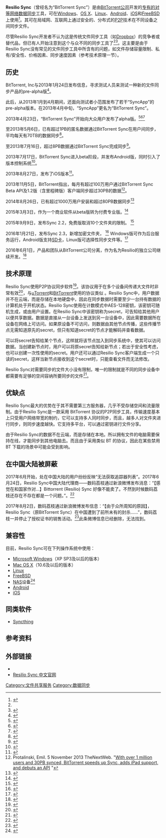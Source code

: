 {{copyedit|time=2019-08-05T14:57:20+00:00}}
{{NoteTA|G1=IT}}
{{update|time=2019-2-1}}
{{Infobox software
| name = Resilio Sync
| title = Resilio Sync
| logo = [[File:Sync_2.0_Logo.png|64px]]
| logo caption = 
| screenshot = 
| caption = Resilio Sync
| collapsible = 
| author = Konstantin Lissounov
| developer = [[BitTorrent公司|BitTorrent公司]]
| released = 
| discontinued = 
| latest release version = {{LSR/wikidata}}
| latest release date =
| frequently updated = 是
| status = 活跃
| programming language = 
| operating system = [[Linux|Linux]]、[[Mac_OS_X|Mac OS X]]、[[Microsoft_Windows|Microsoft Windows]]、[[Android|Android]]、[[iOS|iOS]]、[[FreeBSD|FreeBSD]]
| platform = 
| size = 
| language = 多语言
| genre = 文件同步
| license = [[专有软件|专有软件]]，含增值功能
| alexa = 
| website = {{URL|https://www.resilio.com}}
}}
'''Resilio Sync'''（曾经名为“BitTorrent Sync”）是由[[BitTorrent公司|BitTorrent公司]]开发的[[专有软件|专有的]][[对等网络|对等网络]][[数据同步|数据同步]]工具，可在[[Windows|Windows]]、[[OS_X|OS X]]、[[Linux|Linux]]、[[Android|Android]]、[[iOS|iOS]]和[[FreeBSD|FreeBSD]]上使用<ref>{{cite web|url=http://www.bittorrent.com/sync/downloads|title=BitTorrent Sync下载页面|accessdate=2014-01-05|deadurl=yes|archiveurl=https://web.archive.org/web/20140104144837/http://www.bittorrent.com/sync/downloads|archivedate=2014-01-04}}</ref>。其可在局域网、互联网上通过安全的、分布式的[[peer_to_peer|P2P]]技术在不同设备之间同步文件。

尽管Resilio Sync开发者不认为这是传统文件同步工具（如[[Dropbox|Dropbox]]）的竞争者或替代品，但已有人开始注意到这个与众不同的同步工具了<ref name=":0" /><ref>{{cite web |url=http://www.iplaysoft.com/bittorrent-sync.html |title=BitTorrent Sync - 神奇的文件同步软件，无需服务器让多台电脑间无限制互相同步！ |accessdate=2014-01-05 |archive-date=2014-01-05 |archive-url=https://web.archive.org/web/20140105025250/http://www.iplaysoft.com/bittorrent-sync.html |dead-url=no }}</ref>。这主要是由于Resilio Sync没有常见的文件同步工具中所含有的问题，如文件存储容量限制、私有/安全性、价格因素、同步速度因素（参考技术原理一节）。

==历史==
BitTorrent, Inc与2013年1月24日发布信息，寻求测试人员来测试一种新的文件同步产品的pre-alpha版<ref>{{cite web |url=http://blog.bittorrent.com/2013/01/24/test-bittorrent-sync-pre-alpha/ |title=Test BitTorrent Sync Pre-Alpha |accessdate=1 January 2013 |deadurl=yes |archiveurl=https://web.archive.org/web/20130127085937/http://blog.bittorrent.com/2013/01/24/test-bittorrent-sync-pre-alpha/ |archivedate=2013年1月27日 }}</ref>。

此后，从2013年1月到4月期间，还面向测试者小范围发布了若干“SyncApp”的pre-alpha版本。在2013年4月中旬，“SyncApp”更名为“BitTorrent Sync”。

2013年4月23日，“BitTorrent Sync”开始向大众用户发布了alpha版。<ref name=":0">{{cite web |url=http://www.bbc.co.uk/news/technology-22281941 |title=BitTorrent Sync challenges cloud-based file management |publisher=[[BBC_News|BBC News]] |accessdate=24 April 2013 |archive-date=2013-10-12 |archive-url=https://web.archive.org/web/20131012161046/http://www.bbc.co.uk/news/technology-22281941 |dead-url=no }}</ref><ref>{{cite web |url=http://blog.bittorrent.com/2013/04/23/bittorrent-sync-alpha-now-open-to-all/ |title=BitTorrent Sync Alpha Now Open To All |accessdate=23 April 2013 |deadurl=yes |archiveurl=https://web.archive.org/web/20140807075509/http://blog.bittorrent.com/2013/04/23/bittorrent-sync-alpha-now-open-to-all/ |archivedate=2014年8月7日 }}</ref><ref>{{cite web |url=http://reviews.cnet.com/8301-13727_7-57580924-263/forget-online-drives-sync-directly-with-bittorrent-sync/ |title=Forget online drives, sync directly with BitTorrent Sync |publisher=[[CNET|CNET]] |accessdate=23 April 2013 |archive-date=2014-01-15 |archive-url=https://web.archive.org/web/20140115132557/http://reviews.cnet.com/8301-13727_7-57580924-263/forget-online-drives-sync-directly-with-bittorrent-sync/ |dead-url=no }}</ref>

至2013年5月6日，已有超过1PB的匿名数据通过BitTorrent Sync在用户间同步，平均每天有70TB的数据同步<ref>{{cite web |url=http://blog.bittorrent.com/2013/05/06/bittorrent-sync-crosses-one-petabyte-milestone/ |title=BitTorrent Sync Crosses One Petabyte Milestone |accessdate=6 May 2013 |deadurl=yes |archiveurl=https://web.archive.org/web/20130708105119/http://blog.bittorrent.com/2013/05/06/bittorrent-sync-crosses-one-petabyte-milestone/ |archivedate=2013年7月8日 }}</ref>。

至2013年7月16日，超过8PB数据通过BitTorrent Sync完成同步<ref>{{cite web |url=http://blog.bittorrent.com/2013/07/16/behind-the-scenes-the-making-of-bittorrent-sync/ |title=Behind the Scenes: The Making of BitTorrent Sync |accessdate=17 July 2013 |deadurl=yes |archiveurl=https://web.archive.org/web/20130719082212/http://blog.bittorrent.com/2013/07/16/behind-the-scenes-the-making-of-bittorrent-sync/ |archivedate=2013年7月19日 }}</ref>。

2013年7月17日，BitTorrent Sync进入beta阶段，并发布Android版，同时引入了版本控制系统<ref>{{cite web |url=http://blog.bittorrent.com/2013/07/17/now-in-beta-bittorrent-sync/ |title=Now in Beta: BitTorrent Sync |accessdate=17 July 2013 |deadurl=yes |archiveurl=https://web.archive.org/web/20130719082135/http://blog.bittorrent.com/2013/07/17/now-in-beta-bittorrent-sync/ |archivedate=2013年7月19日 }}</ref>。

2013年8月27日，发布了iOS版本<ref>{{cite web |url=http://blog.bittorrent.com/2013/08/27/bittorrent-sync-for-ios-coming-to-the-app-store-this-week/ |title=BitTorrent Sync for iOS: Available Now |accessdate=28 August 2013 |deadurl=yes |archiveurl=https://web.archive.org/web/20131109082235/http://blog.bittorrent.com/2013/08/27/bittorrent-sync-for-ios-coming-to-the-app-store-this-week/ |archivedate=2013年11月9日 }}</ref>。

2013年11月5日，BitTorrent指出，每月有超过100万用户通过BitTorrent Sync Beta API及1.2版（含里程碑版）客户端同步超过30PB的数据<ref>Protalinski, Emil. 5 November 2013 TheNextWeb. "[http://thenextweb.com/insider/2013/11/05/1-million-users-30pb-synced-bittorrent-speeds-sync-adds-ipad-support-debuts-api/?fromcat=all With over 1 million users and 30PB synced, BitTorrent speeds up Sync, adds iPad support, and debuts an API] {{Wayback|url=http://thenextweb.com/insider/2013/11/05/1-million-users-30pb-synced-bittorrent-speeds-sync-adds-ipad-support-debuts-api/?fromcat=all |date=20131105190731 }}"</ref>。

2014年8月26日，已有超过1000万用户安装和超过80PB数据同步<ref>{{cite web |url=http://blog.bittorrent.com/2014/08/26/introducing-bittorrent-sync-1-4-an-easier-way-to-share-large-files/ |title=Introducing BitTorrent Sync 1.4: An Easier Way to Share Large Files |accessdate=26 August 2014 |archive-date=2014-08-27 |archive-url=https://web.archive.org/web/20140827011841/http://blog.bittorrent.com/2014/08/26/introducing-bittorrent-sync-1-4-an-easier-way-to-share-large-files/ |dead-url=no }}</ref>

2015年3月3日，作为一个商业软件从beta版转为付费专业版。<ref>{{cite web |url=http://blog.getsync.com/2015/03/03/sync-2-0-skip-the-cloud-share-direct-2/ |title=Sync 2.0: Skip The Cloud, Share Direct |accessdate=3 March 2015 |deadurl=yes |archiveurl=https://web.archive.org/web/20150315181829/http://blog.getsync.com/2015/03/03/sync-2-0-skip-the-cloud-share-direct-2/ |archivedate=2015年3月15日 }}</ref>

2015年9月9日，发布Sync 2.2，免费版取消10个文件夹的限制。 <ref>{{cite web |url=http://blog.bittorrent.com/2015/09/09/sync-2-2-now-available/ |title=Sync 2.2 Now Available |accessdate=2017-10-03 |archive-date=2015-09-28 |archive-url=https://web.archive.org/web/20150928220934/http://blog.bittorrent.com/2015/09/09/sync-2-2-now-available/ |dead-url=no }}</ref>

2016年1月21日，发布Sync 2.3，新增加密文件夹， <ref>{{cite web |url=https://blog.getsync.com/2016/01/21/understanding-the-sync-encrypted-folder/ |title=Understanding the sync encrypted folder |accessdate=2017-10-03 |archive-date=2016-05-03 |archive-url=https://web.archive.org/web/20160503034621/https://blog.getsync.com/2016/01/21/understanding-the-sync-encrypted-folder/ |dead-url=no }}</ref> Windows版可作为后台服务运行，Android版支持[[SD卡|SD卡]]，Linux版可选择性同步文件等。<ref>{{cite web |url=https://blog.getsync.com/2016/01/21/sync-2-3-brings-more-features-for-power-users/ |title=sync 2.3 brings more features for power users |accessdate=2017-10-03 |archive-date=2016-05-03 |archive-url=https://web.archive.org/web/20160503034619/https://blog.getsync.com/2016/01/21/sync-2-3-brings-more-features-for-power-users/ |dead-url=no }}</ref>

2016年6月1日，产品和团队从BitTorrent公司分离，作为名为Resilio的独立公司继续开发。<ref>{{cite web |url=https://forum.getsync.com/topic/42518-news-about-sync/ |title=Important News about Sync }}{{Dead link|date=2020年6月 |bot=InternetArchiveBot |fix-attempted=yes }}</ref>

==技术原理==

Resilio Sync使用P2P协议同步软件<ref>{{cite web |url=http://labs.bittorrent.com/experiments/sync/technology.html |title=BitTorrent Sync technology |accessdate=29 August 2013 |deadurl=yes |archiveurl=https://web.archive.org/web/20130830055935/http://labs.bittorrent.com/experiments/sync/technology.html |archivedate=2013年8月30日 }}</ref>。该协议用于在多个设备间传递大文件时非常有效<ref>{{cite web |url=http://www.sics.se/~seif/Publications/paper3.pdf |title=Efficient Broadcast in Structured P2P Networks |accessdate=29 August 2013 |archive-date=2013-11-03 |archive-url=https://web.archive.org/web/20131103221024/http://www.sics.se/~seif/Publications/paper3.pdf |dead-url=no }}</ref>，与[[µTorrent|µTorrent]]和[[BitTorrent_(软件)|BitTorrent]]使用的协议类似 。Resilio Sync中，用户数据并不在云端，而是存储在本地硬盘中，因此在同步数据时需要至少一台持有数据的计算机处于开机状态。Resilio Sync使用在计数模式中AES-128密钥，该密钥可随机生成，或由用户设置。在Resilio Sync中该密钥称为secret，可告知给其他用户以便共享数据。数据是直接从一台设备上发送到另一台设备中，因此需要数据所在设备在网络上可访问。如果原设备不可访问，则数据由其他节点传播，这些传播节点无需知道原先的secret，但只有知道secret的节点才能解码并查看数据。

可以将secret告知给某个节点，这样就将该节点加入到同步系统中，使其可以访问数据。当创建新节点时，用户可以将原secret告知给新节点；若出于安全性考虑，也可以创建一次性使用的secret。用户还可以通过Resilio Sync客户端生成一个只读的secret，这样当新节点接收到这个secret时，只能查看文件而无法修改。

Resilio Sync对需要同步的文件大小没有限制，唯一的限制就是不同的同步设备中都需要有足够的空间容纳所要同步的文件<ref>{{Cite web |url=http://www.bittorrent.com/sync |title=存档副本 |access-date=2014-01-05 |archive-url=https://web.archive.org/web/20141102090804/http://www.bittorrent.com/sync |archive-date=2014-11-02 |dead-url=yes }}</ref>。

== 优缺点 ==
Resilio Sync最大的优势在于其不需要第三方服务器，几乎不受存储空间和流量限制。由于Resilio Sync是一款采用 BitTorrent 协议的P2P同步工具，传输速度基本上只受用户网络带宽的制约，它可以支持多人同时同步，而且，越多人对文件夹进行同步，则同步速度越快。它支持多平台，可以通过密钥进行文件分享。

由于Resilio Sync的数据不在云端，而是存储在本地。所以拥有文件的电脑需要保持在线，才能同步到其他电脑去。而且由于采用类似 BT 的协议，因此在某些禁用 BT 下载的场景中可能会受到影响。

== 在中国大陆被屏蔽 ==
2017年6月开始，处在中国大陆的用户纷纷反映“无法获取追踪器列表”。2017年6月24日，Resilio Sync中国大陆代理商——数码荔枝通过新浪微博发布消息：“【感觉在和国家作对...】Bittorrent (Resilio) Sync 好像不能卖了。不然到时候数码荔枝还存在不存在都是一个问题。”。<ref>{{Cite web|url=https://weibo.com/3230220295/F9kbGdFc4?refer_flag=1001030103_|title=数码荔枝|accessdate=|author=|date=|publisher=|archive-date=2019-04-24|archive-url=https://web.archive.org/web/20190424093221/https://www.weibo.com/3230220295/F9kbGdFc4?refer_flag=1001030103_|dead-url=no}}</ref>{{Verify credibility}}

2017年8月2日，数码荔枝通过新浪微博发布信息：“【由于众所周知的原因】，Resilio Sync（原BitTorrent Sync）在中国遭到了前所未有的封杀……”，数码荔枝一并停止了授权证书的销售活动。<ref>{{Cite web|url=https://chinadigitaltimes.net/chinese/2017/08/%E3%80%90%E7%AB%8B%E6%AD%A4%E5%AD%98%E7%85%A7%E3%80%91resilio-sync%E9%81%AD%E5%88%B0%E4%BA%86%E5%89%8D%E6%89%80%E6%9C%AA%E6%9C%89%E7%9A%84%E5%B0%81%E6%9D%80/|title=【立此存照】Resilio Sync遭到了前所未有的封杀|accessdate=|author=|date=|publisher=|archive-date=2019-05-18|archive-url=https://web.archive.org/web/20190518155055/https://chinadigitaltimes.net/chinese/2017/08/%e3%80%90%e7%ab%8b%e6%ad%a4%e5%ad%98%e7%85%a7%e3%80%91resilio-sync%e9%81%ad%e5%88%b0%e4%ba%86%e5%89%8d%e6%89%80%e6%9c%aa%e6%9c%89%e7%9a%84%e5%b0%81%e6%9d%80/|dead-url=no}}</ref>此条微博信息已经删除，无法找到。{{Verify credibility}}

==兼容性==
目前，Resilio Sync可在下列操作系统中使用：
*[[Microsoft_Windows|Microsoft Windows]]（XP SP3及以后的版本）
*[[Mac_OS_X|Mac OS X]]（10.6及以后的版本）
*[[Linux|Linux]]
*[[FreeBSD|FreeBSD]]
*[[網路儲存設備|NAS]]设备<ref>{{cite web
 |url         = http://forum.bittorrent.com/topic/8578-supported-nas/
 |title       = Supported NAS Devices
 |deadurl     = yes
 |archiveurl  = https://web.archive.org/web/20140105233519/http://forum.bittorrent.com/topic/8578-supported-nas/
 |archivedate = 2014-01-05
 |accessdate  = 2014-01-05
}}</ref>
*[[Android|Android]]
* [[iOS|iOS]]

== 同类软件 ==
* [[Syncthing|Syncthing]]

==参考资料==
{{Reflist}}

==外部链接==
* {{官方网站|https://www.resilio.com/}}
* [https://web.archive.org/web/20171012121515/https://www.resilio-sync.cn/ Resilio Sync 中文官网]

[[Category:文件共享服务|Category:文件共享服务]]
[[Category:数据同步|Category:数据同步]]